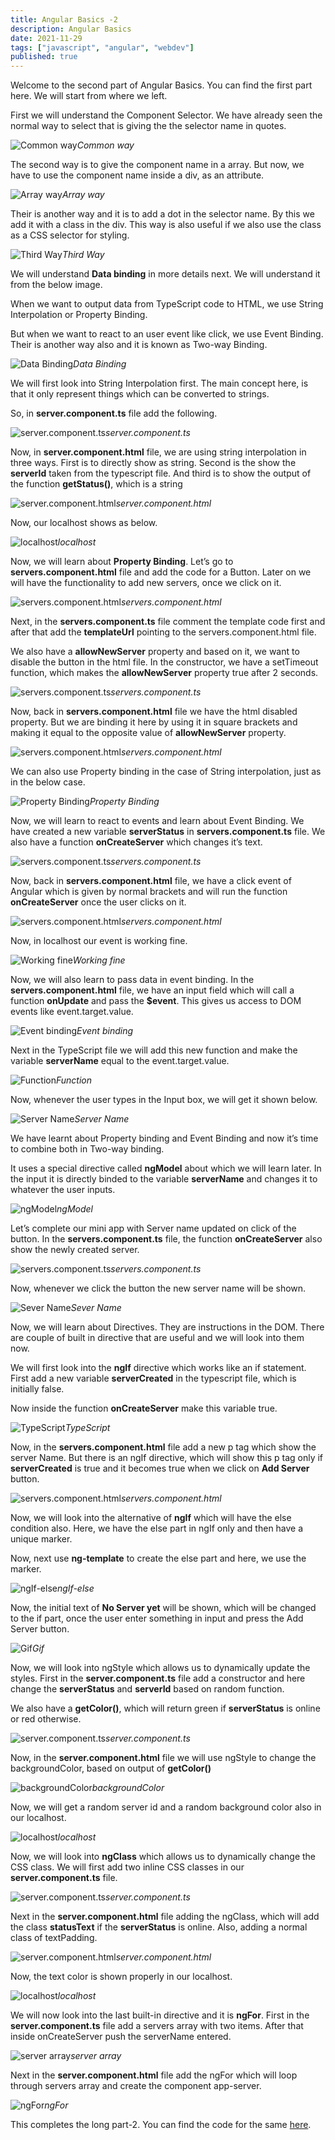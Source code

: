 ```yaml
---
title: Angular Basics -2
description: Angular Basics
date: 2021-11-29
tags: ["javascript", "angular", "webdev"]
published: true
---
```



Welcome to the second part of Angular Basics. You can find the first part here. We will start from where we left.

First we will understand the Component Selector. We have already seen the normal way to select that is giving the the selector name in quotes.

![Common way](https://res.cloudinary.com/dxkxvfo2o/image/upload/v1660585818/New-blogs/Yashvendra_2/2_j4djlo.png)_Common way_

The second way is to give the component name in a array. But now, we have to use the component name inside a div, as an attribute.

![Array way](https://res.cloudinary.com/dxkxvfo2o/image/upload/v1660585821/New-blogs/Yashvendra_2/3_mdfr9y.png)_Array way_

Their is another way and it is to add a dot in the selector name. By this we add it with a class in the div. This way is also useful if we also use the class as a CSS selector for styling.

![Third Way](https://res.cloudinary.com/dxkxvfo2o/image/upload/v1660585823/New-blogs/Yashvendra_2/4_hpfqrc.png)_Third Way_

We will understand **Data binding** in more details next. We will understand it from the below image.

When we want to output data from TypeScript code to HTML, we use String Interpolation or Property Binding.

But when we want to react to an user event like click, we use Event Binding. Their is another way also and it is known as Two-way Binding.

![Data Binding](https://res.cloudinary.com/dxkxvfo2o/image/upload/v1660585825/New-blogs/Yashvendra_2/5_uv2kph.png)_Data Binding_

We will first look into String Interpolation first. The main concept here, is that it only represent things which can be converted to strings.

So, in **server.component.ts** file add the following.

![server.component.ts](https://res.cloudinary.com/dxkxvfo2o/image/upload/v1660585827/New-blogs/Yashvendra_2/6_nykhqc.png)_server.component.ts_

Now, in **server.component.html** file, we are using string interpolation in three ways. First is to directly show as string. Second is the show the **serverId** taken from the typescript file. And third is to show the output of the function **getStatus()**, which is a string

![server.component.html](https://res.cloudinary.com/dxkxvfo2o/image/upload/v1660585830/New-blogs/Yashvendra_2/7_jctxpq.png)_server.component.html_

Now, our localhost shows as below.

![localhost](https://res.cloudinary.com/dxkxvfo2o/image/upload/v1660585834/New-blogs/Yashvendra_2/8_jzzklt.png)_localhost_

Now, we will learn about **Property Binding**. Let’s go to **servers.component.html** file and add the code for a Button. Later on we will have the functionality to add new servers, once we click on it.

![servers.component.html](https://res.cloudinary.com/dxkxvfo2o/image/upload/v1660585840/New-blogs/Yashvendra_2/9_oqfrnp.png)_servers.component.html_

Next, in the **servers.component.ts** file comment the template code first and after that add the **templateUrl** pointing to the servers.component.html file.

We also have a **allowNewServer** property and based on it, we want to disable the button in the html file. In the constructor, we have a setTimeout function, which makes the **allowNewServer** property true after 2 seconds.

![servers.component.ts](https://res.cloudinary.com/dxkxvfo2o/image/upload/v1660585832/New-blogs/Yashvendra_2/10_mmsbnl.png)_servers.component.ts_

Now, back in **servers.component.html** file we have the html disabled property. But we are binding it here by using it in square brackets and making it equal to the opposite value of **allowNewServer** property.

![servers.component.html](https://res.cloudinary.com/dxkxvfo2o/image/upload/v1660585836/New-blogs/Yashvendra_2/11_jzfrny.png)_servers.component.html_

We can also use Property binding in the case of String interpolation, just as in the below case.

![Property Binding](https://res.cloudinary.com/dxkxvfo2o/image/upload/v1660585838/New-blogs/Yashvendra_2/12_q0oqln.png)_Property Binding_

Now, we will learn to react to events and learn about Event Binding. We have created a new variable **serverStatus** in **servers.component.ts** file. We also have a function **onCreateServer** which changes it’s text.

![servers.component.ts](https://res.cloudinary.com/dxkxvfo2o/image/upload/v1660585844/New-blogs/Yashvendra_2/13_eqxdvm.png)_servers.component.ts_

Now, back in **servers.component.html** file, we have a click event of Angular which is given by normal brackets and will run the function **onCreateServer** once the user clicks on it.

![servers.component.html](https://res.cloudinary.com/dxkxvfo2o/image/upload/v1660585842/New-blogs/Yashvendra_2/14_f3qwfd.png)_servers.component.html_

Now, in localhost our event is working fine.

![Working fine](https://res.cloudinary.com/dxkxvfo2o/image/upload/v1660585849/New-blogs/Yashvendra_2/15_nhfhyc.gif)_Working fine_

Now, we will also learn to pass data in event binding. In the **servers.component.html** file, we have an input field which will call a function **onUpdate** and pass the **$event**. This gives us access to DOM events like event.target.value.

![Event binding](https://res.cloudinary.com/dxkxvfo2o/image/upload/v1660585847/New-blogs/Yashvendra_2/16_yoxp0t.png)_Event binding_

Next in the TypeScript file we will add this new function and make the variable **serverName** equal to the event.target.value.

![Function](https://res.cloudinary.com/dxkxvfo2o/image/upload/v1660585853/New-blogs/Yashvendra_2/17_sszsxc.png)_Function_

Now, whenever the user types in the Input box, we will get it shown below.

![Server Name](https://res.cloudinary.com/dxkxvfo2o/image/upload/v1660585855/New-blogs/Yashvendra_2/18_rgddgq.png)_Server Name_

We have learnt about Property binding and Event Binding and now it’s time to combine both in Two-way binding.

It uses a special directive called **ngModel** about which we will learn later. In the input it is directly binded to the variable **serverName** and changes it to whatever the user inputs.

![ngModel](https://res.cloudinary.com/dxkxvfo2o/image/upload/v1660585858/New-blogs/Yashvendra_2/19_knxhzo.png)_ngModel_

Let’s complete our mini app with Server name updated on click of the button. In the **servers.component.ts** file, the function **onCreateServer** also show the newly created server.

![servers.component.ts](https://res.cloudinary.com/dxkxvfo2o/image/upload/v1660585860/New-blogs/Yashvendra_2/20_rxypgd.png)_servers.component.ts_

Now, whenever we click the button the new server name will be shown.

![Sever Name](https://res.cloudinary.com/dxkxvfo2o/image/upload/v1660585862/New-blogs/Yashvendra_2/21_dxqovz.png)_Sever Name_

Now, we will learn about Directives. They are instructions in the DOM. There are couple of built in directive that are useful and we will look into them now.

We will first look into the **ngIf** directive which works like an if statement. First add a new variable **serverCreated** in the typescript file, which is initially false.

Now inside the function **onCreateServer** make this variable true.

![TypeScript](https://res.cloudinary.com/dxkxvfo2o/image/upload/v1660585866/New-blogs/Yashvendra_2/22_a08vkp.png)_TypeScript_

Now, in the **servers.component.html** file add a new p tag which show the server Name. But there is an ngIf directive, which will show this p tag only if **serverCreated** is true and it becomes true when we click on **Add Server** button.

![servers.component.html](https://res.cloudinary.com/dxkxvfo2o/image/upload/v1660585868/New-blogs/Yashvendra_2/23_txguqj.png)_servers.component.html_

Now, we will look into the alternative of **ngIf** which will have the else condition also. Here, we have the else part in ngIf only and then have a unique marker.

Now, next use **ng-template** to create the else part and here, we use the marker.

![ngIf-else](https://res.cloudinary.com/dxkxvfo2o/image/upload/v1660585870/New-blogs/Yashvendra_2/24_totfxb.png)_ngIf-else_

Now, the initial text of **No Server yet** will be shown, which will be changed to the if part, once the user enter something in input and press the Add Server button.

![Gif](https://res.cloudinary.com/dxkxvfo2o/image/upload/v1660585873/New-blogs/Yashvendra_2/25_moqd1n.gif)_Gif_

Now, we will look into ngStyle which allows us to dynamically update the styles. First in the **server.component.ts** file add a constructor and here change the **serverStatus** and **serverId** based on random function.

We also have a **getColor()**, which will return green if **serverStatus** is online or red otherwise.

![server.component.ts](https://res.cloudinary.com/dxkxvfo2o/image/upload/v1660585878/New-blogs/Yashvendra_2/26_tixl42.png)_server.component.ts_

Now, in the **server.component.html** file we will use ngStyle to change the backgroundColor, based on output of **getColor()**

![backgroundColor](https://res.cloudinary.com/dxkxvfo2o/image/upload/v1660585881/New-blogs/Yashvendra_2/27_hhpc9z.png)_backgroundColor_

Now, we will get a random server id and a random background color also in our localhost.

![localhost](https://res.cloudinary.com/dxkxvfo2o/image/upload/v1660585883/New-blogs/Yashvendra_2/28_qyko3o.png)_localhost_

Now, we will look into **ngClass** which allows us to dynamically change the CSS class. We will first add two inline CSS classes in our **server.component.ts** file.

![server.component.ts](https://res.cloudinary.com/dxkxvfo2o/image/upload/v1660585935/New-blogs/Yashvendra_2/29_ygh2zv.png)_server.component.ts_

Next in the **server.component.html** file adding the ngClass, which will add the class **statusText** if the **serverStatus** is online. Also, adding a normal class of textPadding.

![server.component.html](https://res.cloudinary.com/dxkxvfo2o/image/upload/v1660585936/New-blogs/Yashvendra_2/30_xoa8ex.png)_server.component.html_

Now, the text color is shown properly in our localhost.

![localhost](https://res.cloudinary.com/dxkxvfo2o/image/upload/v1660585938/New-blogs/Yashvendra_2/31_m6kgmr.png)_localhost_

We will now look into the last built-in directive and it is **ngFor**. First in the **server.component.ts** file add a servers array with two items. After that inside onCreateServer push the serverName entered.

![server array](https://res.cloudinary.com/dxkxvfo2o/image/upload/v1660585941/New-blogs/Yashvendra_2/32_xn2n7r.png)_server array_

Next in the **server.component.html** file add the ngFor which will loop through servers array and create the component app-server.

![ngFor](https://res.cloudinary.com/dxkxvfo2o/image/upload/v1660585942/New-blogs/Yashvendra_2/33_xthle6.png)_ngFor_

This completes the long part-2. You can find the code for the same [here](https://github.com/nabendu82/Angular-basics).
